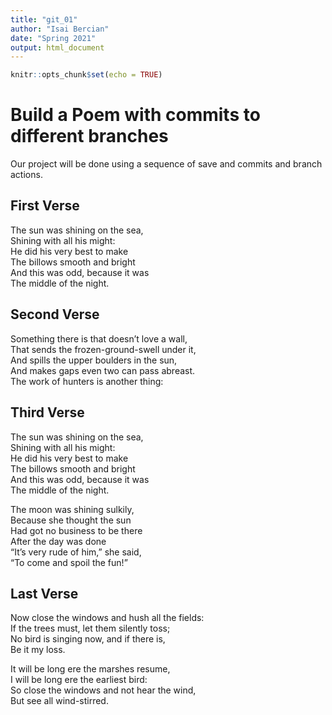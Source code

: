 ```yaml
---
title: "git_01"
author: "Isai Bercian"
date: "Spring 2021"
output: html_document
---
```


```r
knitr::opts_chunk$set(echo = TRUE)
```
# Build a Poem with commits to different branches
Our project will be done using a sequence of save and commits and branch actions.
<!-- Do not modify or change any text in "!--" bracketed areas such as this --- these are instructions to
you, if you change any of this the git program will notice it and compromise your git merging strategy !-->

## First Verse 
<!--Put the first five lines of a poem by Lewis Carrol in this section!-->
  
The sun was shining on the sea,  
Shining with all his might:  
He did his very best to make  
The billows smooth and bright  
And this was odd, because it was  
The middle of the night.  
  
## Second Verse
<!--Put the first five lines of a poem by Robert Frost here!-->
  
Something there is that doesn't love a wall,  
That sends the frozen-ground-swell under it,  
And spills the upper boulders in the sun,  
And makes gaps even two can pass abreast.  
The work of hunters is another thing:  
  
## Third Verse
<!--Put the first two verses of The Walrus and the Carpenter here!-->
  
The sun was shining on the sea,  
   Shining with all his might:  
He did his very best to make  
   The billows smooth and bright  
And this was odd, because it was  
   The middle of the night.  
  
The moon was shining sulkily,  
   Because she thought the sun  
Had got no business to be there  
   After the day was done  
"It's very rude of him," she said,  
   "To come and spoil the fun!"  
  
## Last Verse
<!--Put a short poem of your choice 8-20 lines,here!-->
  
Now close the windows and hush all the fields:  
If the trees must, let them silently toss;  
No bird is singing now, and if there is,  
Be it my loss.  
  
It will be long ere the marshes resume,  
I will be long ere the earliest bird:  
So close the windows and not hear the wind,  
But see all wind-stirred.  
  